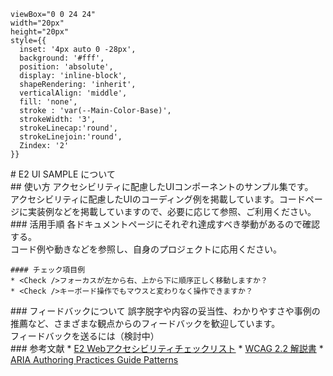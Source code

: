     viewBox="0 0 24 24" 
    width="20px" 
    height="20px" 
    style={{ 
      inset: '4px auto 0 -28px',
      background: '#fff',
      position: 'absolute',
      display: 'inline-block',
      shapeRendering: 'inherit',
      verticalAlign: 'middle',
      fill: 'none',
      stroke : 'var(--Main-Color-Base)',
      strokeWidth: '3',
      strokeLinecap:'round',
      strokeLinejoin:'round',
      Zindex: '2'
    }}
><path d="M22 11.08V12a10 10 0 1 1-5.93-9.14"></path><path d="m9 11 3 3L22 4"></path></svg>



<Meta title="Information" />

<Unstyled>
<main className="document">
  # E2 UI SAMPLE について
  <div className="sb_section">
  ## 使い方
    アクセシビリティに配慮したUIコンポーネントのサンプル集です。<br/>
    アクセシビリティに配慮したUIのコーディング例を掲載しています。コードページに実装例などを掲載していますので、必要に応じて参照、ご利用ください。
  </div>
  <div className="sb_section">
    ### 活用手順
    各ドキュメントページにそれぞれ達成すべき挙動があるので確認する。<br/>
    コード例や動きなどを参照し、自身のプロジェクトに応用ください。

    #### チェック項目例
    * <Check />フォーカスが左から右、上から下に順序正しく移動しますか？
    * <Check />キーボード操作でもマウスと変わりなく操作できますか？
  </div>
  <div className="sb_section">
    ### フィードバックについて
    誤字脱字や内容の妥当性、わかりやすさや事例の推薦など、さまざまな観点からのフィードバックを歓迎しています。<br />
    フィードバックを送るには（検討中）

  </div>
  <div className="sb_section">
    ### 参考文献
    * <a href="https://docs.google.com/presentation/d/1o1ZcKDV4jjjUZG9iyxqDUYxsUtW0_E6zqPpZg_Jzs3E/edit?slide=id.p1#slide=id.p1" target="_blank">E2 Webアクセシビリティチェックリスト</a>
    * <a href="https://waic.jp/translations/WCAG22/Understanding/" target="_blank">WCAG 2.2 解説書</a>
    * <a href="https://www.w3.org/WAI/ARIA/apg/patterns/" target="_blank">ARIA Authoring Practices Guide Patterns</a>
  </div>
</main>
</Unstyled>

